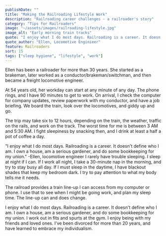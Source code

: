 ```yaml
---
publishDate: ""
title: "Making the Railroading Lifestyle Work"
description: "Railroading career challenges - a railroader's story"
category: "Tips for Railroaders"
image: "~/assets/images/railroading-lifestyle.jpg"
image_alt: "Early morning train tracks"
quote: "I enjoy what I do most days. Railroading is a career. It doesn't define who I am. I own a house, am a serious gardener, and do some bookkeeping for my union."
quote_author: "Ellen, Locomotive Enginieer"
feature: Railroaders
sort: 15
tags: ["sleep hygiene", "lifestyle", "work"]
---
```


Ellen has been a railroader for more than 30 years. She started as a brakeman, later worked as a conductor/brakeman/switchman, and then became a freight locomotive engineer. 

At 54 years old, her workday can start at any minute of any day. The phone rings, and I have 90 minutes to get to work. On arrival, I check the computer for company updates, review paperwork with my conductor, and have a job briefing. We board the train, look over the locomotives, and giddy up and go.

The trip may take six to 12 hours, depending on the train, the weather, traffic on the rails, and work on the track. The worst time for me is between 3 AM and 5:30 AM. I fight sleepiness by snacking then, and I drink at least a half a pot of coffee a day.

"I enjoy what I do most days. Railroading is a career. It doesn't define who I am. I own a house, am a serious gardener, and do some bookkeeping for my union."
-Ellen, locomotive engineer
I rarely have trouble sleeping. I sleep at night if I can. If I work all night, I take a 30-minute nap in the morning, and try to stay busy all day. If I must sleep in the daytime, I have blackout shades that keep my bedroom dark. I try to pay attention to what my body tells me it needs.

The railroad provides a train line-up I can access from my computer or phone. I use that to see when I might be going work, and plan my sleep time. The line-up can and does change.

I enjoy what I do most days. Railroading is a career. It doesn't define who I am. I own a house, am a serious gardener, and do some bookkeeping for my union. I work out in fits and spurts at the gym. I enjoy being with my friends and loved ones. I've been divorced for more than 20 years, and have learned to embrace my individualism.
